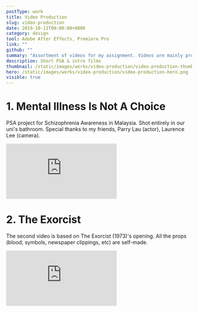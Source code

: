 ```yaml
---
postType: work
title: Video Production
slug: video-production
date: 2019-10-11T00:00:00+0800
category: design
tool: Adobe After Effects, Premiere Pro
link: ""
github: ""
summary: "Assortment of videos for my assignment. Videos are mainly processed on Premiere Pro and After Effects."
description: Short PSA & intro films
thumbnail: /static/images/works/video-production/video-production-thumbnail.png
hero: /static/images/works/video-production/video-production-hero.png
visible: true
---
```


# 1. Mental Illness Is Not A Choice

PSA project for Schizophrenia Awareness in Malaysia. Shot entirely in our uni's bathroom. Special thanks to my friends, Parry Lau (actor), Laurence Lee (camera).

<div className="video_embed">
  <div style={{ padding: "56.25% 0 0 0", position: "relative" }}>
    <iframe
      loading="lazy"
      src="https://player.vimeo.com/video/385398687?title=0&amp;byline=0&amp;portrait=0"
      style={{
        position: "absolute",
        top: "0",
        left: "0",
        width: "100%",
        height: "100%"
      }}
      frameBorder="0"
      allow="autoplay; fullscreen"
      allowFullScreen=""
    ></iframe>
  </div>
  <script src="https://player.vimeo.com/api/player.js"></script>
</div>

# 2. The Exorcist

The second video is based on The Exorcist (1973)'s opening. All the props (blood, symbols, newspaper clippings, etc) are self-made.

<div className="video_embed">
  <div style={{ padding: "56.25% 0 0 0", position: "relative" }}>
    <iframe
      loading="lazy"
      src="https://player.vimeo.com/video/385407633?title=0&amp;byline=0&amp;portrait=0"
      style={{
        position: "absolute",
        top: "0",
        left: "0",
        width: "100%",
        height: "100%"
      }}
      frameBorder="0"
      allow="autoplay; fullscreen"
      allowFullScreen=""
    ></iframe>
  </div>
  <script src="https://player.vimeo.com/api/player.js"></script>
</div>
